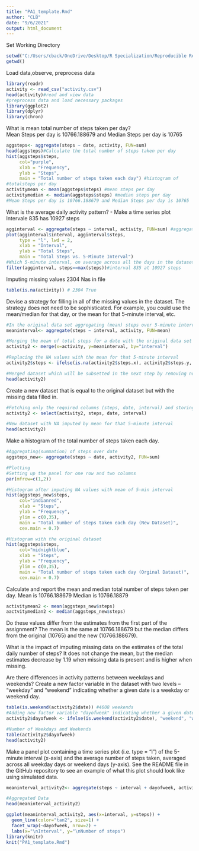 ---
title: "PA1_template.Rmd"
author: "CLB"
date: "9/6/2021"
output: html_document
---
Set Working Directory 
```{r}
setwd("C:/Users/cback/OneDrive/Desktop/R Specialization/Reproducible Research")
getwd()
```
Load data,observe, preprocess data
```{r} 
library(readr) 
activity <- read_csv("activity.csv")
head(activity)#read and view data
#preprocess data and load necessary packages
library(ggplot2)
library(dplyr)
library(chron)
```
What is mean total number of steps taken per day?  
Mean Steps per day is 10766.188679 and Median Steps per day is 10765
```{r}
aggsteps<- aggregate(steps ~ date, activity, FUN=sum)
head(aggsteps)#Calculate the total number of steps taken per day
hist(aggsteps$steps, 
     col="purple", 
     xlab = "Frequency", 
     ylab = "Steps",
     main = "Total number of steps taken each day") #histogram of 
#totalsteps per day
activitymean <- mean(aggsteps$steps) #mean steps per day
activitymedian <- median(aggsteps$steps) #median steps per day
#Mean Steps per day is 10766.188679 and Median Steps per day is 10765
```
What is the average daily activity pattern? - Make a time series plot
Intervale 835 has 10927 steps
```{r}
agginterval <- aggregate(steps ~ interval, activity, FUN=sum) #aggregate intervals
plot(agginterval$interval, agginterval$steps, 
     type = "l", lwd = 2,
     xlab = "Interval", 
     ylab = "Total Steps",
     main = "Total Steps vs. 5-Minute Interval")
#Which 5-minute interval, on average across all the days in the dataset, contains the maximum number of steps?
filter(agginterval, steps==max(steps))#interval 835 at 10927 steps
```
Imputing missing values
2304 Nas in file
```{r}
table(is.na(activity)) # 2304 True
```
Devise a strategy for filling in all of the missing values in the dataset. The strategy does not need to be sophisticated. For example, you could use the mean/median for that day, or the mean for that 5-minute interval, etc.
```{r}
#In the original data set aggregating (mean) steps over 5-minute interval
meaninterval<- aggregate(steps ~ interval, activity, FUN=mean)

#Merging the mean of total steps for a date with the original data set
activity2 <- merge(x=activity, y=meaninterval, by="interval")

#Replacing the NA values with the mean for that 5-minute interval
activity2$steps <- ifelse(is.na(activity2$steps.x), activity2$steps.y, activity2$steps.x)

#Merged dataset which will be subsetted in the next step by removing not required columns
head(activity2)
```
Create a new dataset that is equal to the original dataset but with the missing data filled in.
```{r}
#Fetching only the required columns (steps, date, interval) and storing in the new data set.
activity2 <- select(activity2, steps, date, interval)

#New dataset with NA imputed by mean for that 5-minute interval
head(activity2)
```
Make a histogram of the total number of steps taken each day.  
``` {r}
#Aggregating(summation) of steps over date
aggsteps_new<- aggregate(steps ~ date, activity2, FUN=sum)

#Plotting
#Setting up the panel for one row and two columns
par(mfrow=c(1,2))

#Histogram after imputing NA values with mean of 5-min interval
hist(aggsteps_new$steps, 
     col="indianred",
     xlab = "Steps", 
     ylab = "Frequency",
     ylim = c(0,35),
     main = "Total number of steps taken each day (New Dataset)",
     cex.main = 0.7)

#Histogram with the original dataset
hist(aggsteps$steps, 
     col="midnightblue", 
     xlab = "Steps", 
     ylab = "Frequency",
     ylim = c(0,35),
     main = "Total number of steps taken each day (Orginal Dataset)",
     cex.main = 0.7)
```
Calculate and report the mean and median total number of steps taken per day.
Mean is 10766.188679
Median is 10766.18879
```{r} 
activitymean2 <- mean(aggsteps_new$steps)
aactvitymedian2 <- median(aggsteps_new$steps)
```
Do these values differ from the estimates from the first part of the assignment?
The mean is the same at 10766.188679 but the median differs from the original 
(10765) and the new (10766.188679). 

What is the impact of imputing missing data on the estimates of the total daily 
number of steps?
It does not change the mean, but the median estimates decrease by 1.19 when 
missing data is present and is higher when missing. 

Are there differences in activity patterns between weekdays and weekends?
Create a new factor variable in the dataset with two levels – “weekday” and 
“weekend” indicating whether a given date is a weekday or weekend day.
```{r}
table(is.weekend(activity2$date)) #4608 weekends
#Adding new factor variable "dayofweek" indicating whether a given date is a weekday or weekend day
activity2$dayofweek <- ifelse(is.weekend(activity2$date), "weekend", "weekday")

#Number of Weekdays and Weekends
table(activity2$dayofweek)
head(activity2)
```
Make a panel plot containing a time series plot (i.e. \color{red}{\verb|type = "l"|}type = "l") of the 5-minute interval (x-axis) and the average number of steps taken, averaged across all weekday days or weekend days (y-axis). See the README file in the GitHub repository to see an example of what this plot should look like using simulated data.
```{r}
meaninterval_activity2<- aggregate(steps ~ interval + dayofweek, activity2, FUN=mean)

#Aggregated Data
head(meaninterval_activity2)

ggplot(meaninterval_activity2, aes(x=interval, y=steps)) + 
  geom_line(color="tan2", size=1) + 
  facet_wrap(~dayofweek, nrow=2) +
  labs(x="\nInterval", y="\nNumber of steps")
library(knitr)
knit("PA1_template.Rmd")
```

